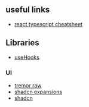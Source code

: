 ## useful links

- [react typescript cheatsheet](https://react-typescript-cheatsheet.netlify.app/docs/basic/getting-started/function_components)


## Libraries

- [useHooks](https://usehooks.com/)


### UI

- [tremor raw](https://raw.tremor.so/docs/inputs/select)
- [shadcn expansions](https://shadcnui-expansions.typeart.cc/docs/multiple-selector)
- [shadcn](https://ui.shadcn.com/)